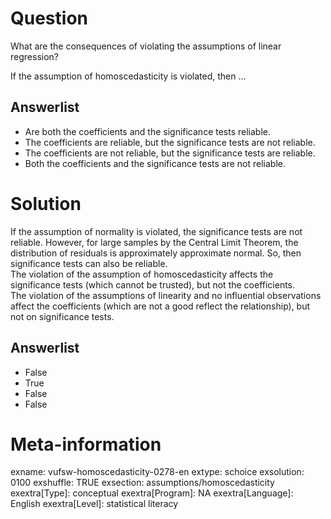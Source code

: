 Question
========
What are the consequences of violating the assumptions of linear regression?  
  
If the assumption of homoscedasticity is violated, then ...

Answerlist
----------
* Are both the coefficients and the significance tests reliable.
* The coefficients are reliable, but the significance tests are not reliable.
* The coefficients are not reliable, but the significance tests are reliable.
* Both the coefficients and the significance tests are not reliable.

Solution
========

If the assumption of normality is violated, the significance tests are not reliable. However, for large samples by the Central Limit Theorem, the distribution of residuals is approximately approximate normal. So, then significance tests can also be reliable.  
The violation of the assumption of homoscedasticity affects the significance tests (which cannot be trusted), but not the coefficients.  
The violation of the assumptions of linearity and no influential observations affect the coefficients (which are not a good reflect the relationship), but not on significance tests.

Answerlist
----------
* False
* True
* False
* False

Meta-information
================
exname: vufsw-homoscedasticity-0278-en
extype: schoice
exsolution: 0100
exshuffle: TRUE
exsection: assumptions/homoscedasticity
exextra[Type]: conceptual
exextra[Program]: NA
exextra[Language]: English
exextra[Level]: statistical literacy

